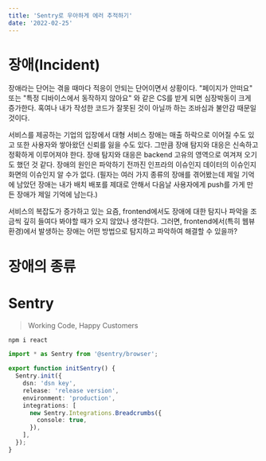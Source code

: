 ```yaml
---
title: 'Sentry로 우아하게 에러 추적하기'
date: '2022-02-25'
---
```


# 장애(Incident)

장애라는 단어는 겪을 때마다 적응이 안되는 단어이면서 상황이다.
"페이지가 안떠요" 또는 "특정 디바이스에서 동작하지 않아요" 와 같은 CS를 받게 되면 심장박동이 크게 증가한다.
혹여나 내가 작성한 코드가 잘못된 것이 아닐까 하는 조바심과 불안감 때문일 것이다.

서비스를 제공하는 기업의 입장에서 대형 서비스 장애는 매출 하락으로 이어질 수도 있고 또한 사용자와 쌓아왔던 신뢰를 잃을 수도 있다.
그만큼 장애 탐지와 대응은 신속하고 정확하게 이루어져야 한다. 장애 탐지와 대응은 backend 고유의 영역으로 여겨져 오기도 했던 것 같다.
장애의 원인은 파악하기 전까진 인프라의 이슈인지 데이터의 이슈인지 화면의 이슈인지 알 수가 없다.
(필자는 여러 가지 종류의 장애를 겪어봤는데 제일 기억에 남았던 장애는 내가 배치 배포를 제대로 안해서 다음날 사용자에게 push를 가게 만든 장애가 제일 기억에 남는다.)

서비스의 복잡도가 증가하고 있는 요즘, frontend에서도 장애에 대한 탐지나 파악을 조금씩 깊히 들여다 봐야할 때가 오지 않았나 생각한다.
그러면, frontend에서(특히 웹뷰환경)에서 발생하는 장애는 어떤 방법으로 탐지하고 파악하여 해결할 수 있을까?

# 장애의 종류

# Sentry

> Working Code, Happy Customers

```sh
npm i react
```

```ts
import * as Sentry from '@sentry/browser';

export function initSentry() {
  Sentry.init({
    dsn: 'dsn key',
    release: 'release version',
    environment: 'production',
    integrations: [
      new Sentry.Integrations.Breadcrumbs({
        console: true,
      }),
    ],
  });
}
```
